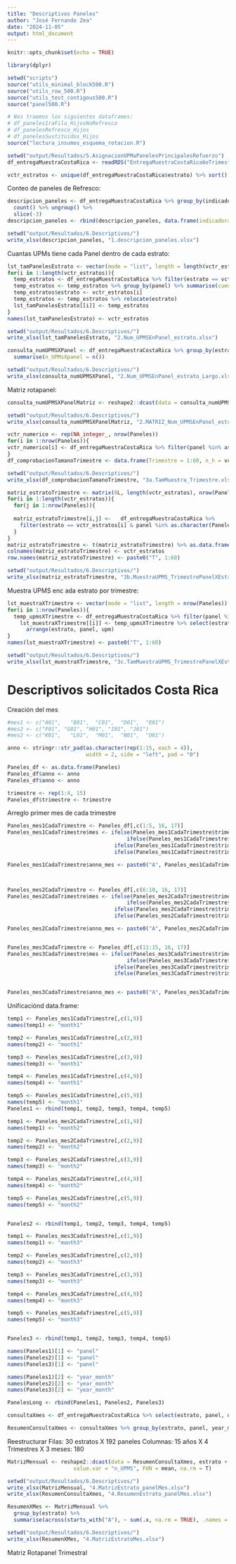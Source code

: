 ```yaml
---
title: "Descriptivos Paneles"
author: "José Fernando Zea"
date: "2024-11-05"
output: html_document
---
```


```r
knitr::opts_chunk$set(echo = TRUE)
```


```r
library(dplyr)
```



```r
setwd("scripts")
source("utils_minimal_block500.R")
source("utils_row_500.R")
source("utils_test_contigous500.R")
source("panel500.R")

# Nos traemos los siguientes dataframes:
# df_paneles1raFila_HijosNoRefresco
# df_panelesRefresco_Hijos
# df_panelesSustituidos_Hijos
source("lectura_insumos_esquema_rotacion.R")
```
```r
setwd("output/Resultados/5.AsignacionUPMaPanelesPrincipalesRefuerzo")
df_entregaMuestraCostaRica <- readRDS("EntregaMuestraCostaRica6oTrimestres.Rds")
```

```r
vctr_estratos <- unique(df_entregaMuestraCostaRica$estrato) %>% sort()
```



Conteo de paneles de Refresco:

```r
descripcion_paneles <- df_entregaMuestraCostaRica %>% group_by(indicadora_panel_pivotal) %>% 
  count() %>% ungroup() %>% 
  slice(-3)
descripcion_paneles <- rbind(descripcion_paneles, data.frame(indicadora_panel_pivotal = "Total", n = sum(descripcion_paneles$n)))
```


```r
setwd("output/Resultados/6.Descriptivos/")
write_xlsx(descripcion_paneles, "1.descripcion_paneles.xlsx")
```

Cuantas UPMs tiene cada Panel dentro de cada estrato:


```r
lst_tamPanelesEstrato <- vector(mode = "list", length = length(vctr_estratos))
for(i in 1:length(vctr_estratos)){
  temp_estratos <- df_entregaMuestraCostaRica %>% filter(estrato == vctr_estratos[i])
  temp_estratos <- temp_estratos %>% group_by(panel) %>% summarise(cuenta = n())
  temp_estratos$estrato <- vctr_estratos[i]
  temp_estratos <- temp_estratos %>% relocate(estrato)
  lst_tamPanelesEstrato[[i]] <- temp_estratos
}
names(lst_tamPanelesEstrato) <- vctr_estratos
```

```r
setwd("output/Resultados/6.Descriptivos/")
write_xlsx(lst_tamPanelesEstrato, "2.Num_UPMSEnPanel_estrato.xlsx")
```



```r
consulta_numUPMSXPanel <- df_entregaMuestraCostaRica %>% group_by(estrato, panel) %>% 
  summarise(n_UPMsXpanel = n())
```


```r
setwd("output/Resultados/6.Descriptivos/")
write_xlsx(consulta_numUPMSXPanel, "2.Num_UPMSEnPanel_estrato_Largo.xlsx")
```


Matriz rotapanel:

```r
consulta_numUPMSXPanelMatriz <- reshape2::dcast(data = consulta_numUPMSXPanel, estrato ~ panel, value.var = "n_UPMsXpanel")
```

```r
setwd("output/Resultados/6.Descriptivos/")
write_xlsx(consulta_numUPMSXPanelMatriz, "2.MATRIZ_Num_UPMSEnPanel_estrato.xlsx")
```



```r
vctr_numerico <- rep(NA_integer_, nrow(Paneles))
for(i in 1:nrow(Paneles)){
vctr_numerico[i] <- df_entregaMuestraCostaRica %>% filter(panel %in% as.character(Paneles[i,])) %>% nrow()
}
df_comprobacionTamanoTrimestre <- data.frame(Trimestre = 1:60, n_h = vctr_numerico)
```


```r
setwd("output/Resultados/6.Descriptivos/")
write_xlsx(df_comprobacionTamanoTrimestre, "3a.TamMuestra_Trimestre.xlsx")
```




```r
matriz_estratoTrimestre <- matrix(0L, length(vctr_estratos), nrow(Paneles))
for(i in 1:length(vctr_estratos)){
  for(j in 1:nrow(Paneles)){
  
  matriz_estratoTrimestre[i,j] <-   df_entregaMuestraCostaRica %>% 
    filter(estrato == vctr_estratos[i] & panel %in% as.character(Paneles[j,])) %>% nrow()
  }
}
matriz_estratoTrimestre <- t(matriz_estratoTrimestre) %>% as.data.frame()
colnames(matriz_estratoTrimestre) <- vctr_estratos
row.names(matriz_estratoTrimestre) <- paste0("T", 1:60)

```


```r
setwd("output/Resultados/6.Descriptivos/")
write_xlsx(matriz_estratoTrimestre, "3b.MuestraUPMS_TrimestrePanelXEstrato.xlsx")
```



Muestra UPMS enc ada estrato por trimestre:

```r
lst_muestraXTrimestre <- vector(mode = "list", length = nrow(Paneles))
for(i in 1:nrow(Paneles)){
  temp_upmsXTrimestre <- df_entregaMuestraCostaRica %>% filter(panel %in% as.character(Paneles[i,]))
    lst_muestraXTrimestre[[i]] <- temp_upmsXTrimestre %>% select(estrato, upm, panel) %>% 
      arrange(estrato, panel, upm)
} 
names(lst_muestraXTrimestre) <- paste0("T", 1:60)
```


```r
setwd("output/Resultados/6.Descriptivos/")
write_xlsx(lst_muestraXTrimestre, "3c.TamMuestraUPMS_TrimestrePanelXEstrato.xlsx")
```





# Descriptivos solicitados Costa Rica

Creación del mes


```r
#mes1 <- c("A01",	"B01",	"C01",	"D01",	"E01")
#mes2 <- c("F01", "G01", "H01", "I01", "J01")
#mes2 <- c("K01",	"L01",	"M01",	"N01",	"O01")
```



```r
anno <- stringr::str_pad(as.character(rep(1:15, each = 4)), 
                         width = 2, side = "left", pad = "0")

Paneles_df <- as.data.frame(Paneles)
Paneles_df$anno <- anno
Paneles_df$anno <- anno

trimestre <- rep(1:4, 15)
Paneles_df$trimestre <- trimestre
```


Arreglo primer mes de cada trimestre


```r
Paneles_mes1CadaTrimestre <- Paneles_df[,c(1:5, 16, 17)]
Paneles_mes1CadaTrimestre$mes <- ifelse(Paneles_mes1CadaTrimestre$trimestre == 1, "01",
                                      ifelse(Paneles_mes1CadaTrimestre$trimestre == 2, "04",
                                  ifelse(Paneles_mes1CadaTrimestre$trimestre == 3, "07",
                                  ifelse(Paneles_mes1CadaTrimestre$trimestre == 4, "10", NA_character_))))

Paneles_mes1CadaTrimestre$anno_mes <- paste0("A", Paneles_mes1CadaTrimestre$anno, "M", Paneles_mes1CadaTrimestre$mes)



Paneles_mes2CadaTrimestre <- Paneles_df[,c(6:10, 16, 17)]
Paneles_mes2CadaTrimestre$mes <- ifelse(Paneles_mes2CadaTrimestre$trimestre == 1, "02",
                                      ifelse(Paneles_mes2CadaTrimestre$trimestre == 2, "05",
                                  ifelse(Paneles_mes2CadaTrimestre$trimestre == 3, "08",
                                  ifelse(Paneles_mes2CadaTrimestre$trimestre == 4, "11", NA_character_))))

Paneles_mes2CadaTrimestre$anno_mes <- paste0("A", Paneles_mes2CadaTrimestre$anno, "M", Paneles_mes2CadaTrimestre$mes)


Paneles_mes3CadaTrimestre <- Paneles_df[,c(11:15, 16, 17)]
Paneles_mes3CadaTrimestre$mes <- ifelse(Paneles_mes3CadaTrimestre$trimestre == 1, "03",
                                      ifelse(Paneles_mes3CadaTrimestre$trimestre == 2, "06",
                                  ifelse(Paneles_mes3CadaTrimestre$trimestre == 3, "09",
                                  ifelse(Paneles_mes3CadaTrimestre$trimestre == 4, "12", NA_character_))))


Paneles_mes3CadaTrimestre$anno_mes <- paste0("A", Paneles_mes3CadaTrimestre$anno, "M", Paneles_mes3CadaTrimestre$mes)
```


Unificaciónd data.frame:

```r
temp1 <- Paneles_mes1CadaTrimestre[,c(1,9)]
names(temp1) <- "month1"

temp2 <- Paneles_mes1CadaTrimestre[,c(2,9)]
names(temp2) <- "month1"

temp3 <- Paneles_mes1CadaTrimestre[,c(3,9)]
names(temp3) <- "month1"

temp4 <- Paneles_mes1CadaTrimestre[,c(4,9)]
names(temp4) <- "month1"

temp5 <- Paneles_mes1CadaTrimestre[,c(5,9)]
names(temp5) <- "month1"
Paneles1 <- rbind(temp1, temp2, temp3, temp4, temp5)
```


```r
temp1 <- Paneles_mes2CadaTrimestre[,c(1,9)]
names(temp1) <- "month2"

temp2 <- Paneles_mes2CadaTrimestre[,c(2,9)]
names(temp2) <- "month2"

temp3 <- Paneles_mes2CadaTrimestre[,c(3,9)]
names(temp3) <- "month2"

temp4 <- Paneles_mes2CadaTrimestre[,c(4,9)]
names(temp4) <- "month2"

temp5 <- Paneles_mes2CadaTrimestre[,c(5,9)]
names(temp5) <- "month2"


Paneles2 <- rbind(temp1, temp2, temp3, temp4, temp5)
```


```r
temp1 <- Paneles_mes3CadaTrimestre[,c(1,9)]
names(temp1) <- "month3"

temp2 <- Paneles_mes3CadaTrimestre[,c(2,9)]
names(temp2) <- "month3"

temp3 <- Paneles_mes3CadaTrimestre[,c(3,9)]
names(temp3) <- "month3"

temp4 <- Paneles_mes3CadaTrimestre[,c(4,9)]
names(temp4) <- "month3"

temp5 <- Paneles_mes3CadaTrimestre[,c(5,9)]
names(temp5) <- "month3"


Paneles3 <- rbind(temp1, temp2, temp3, temp4, temp5)
```



```r
names(Paneles1)[1] <- "panel"
names(Paneles2)[1] <- "panel"
names(Paneles3)[1] <- "panel"

names(Paneles1)[2] <- "year_month"
names(Paneles2)[2] <- "year_month"
names(Paneles3)[2] <- "year_month"

PanelesLong <- rbind(Paneles1, Paneles2, Paneles3)
```




```r
consultaXmes <- df_entregaMuestraCostaRica %>% select(estrato, panel, upm) %>% left_join(PanelesLong)
```



```r
ResumenConsultaXmes <- consultaXmes %>% group_by(estrato, panel, year_month) %>% summarise(n_UPMS = n_distinct(upm)) %>% arrange(estrato, panel, year_month)
```

Reestructurar
Filas: 30 estratos X 192 paneles
Columnas: 15 años X 4 Trimestres X 3 meses: 180

```r
MatrizMensual <- reshape2::dcast(data = ResumenConsultaXmes, estrato + panel ~ year_month,
                     value.var = "n_UPMS", FUN = mean, na.rm = T)
```



```r
setwd("output/Resultados/6.Descriptivos/")
write_xlsx(MatrizMensual, "4.MatrizEstrato_panelMes.xlsx")
write_xlsx(ResumenConsultaXmes, "4.ResumenEstrato_panelMes.xlsx")
```



```r
ResumenXMes <- MatrizMensual %>%
  group_by(estrato) %>%
  summarise(across(starts_with("A"), ~ sum(.x, na.rm = TRUE), .names = "sum_{.col}"))
```



```r
setwd("output/Resultados/6.Descriptivos/")
write_xlsx(ResumenXMes, "4.MatrizEstratoMes.xlsx")

```

Matriz Rotapanel Trimestral

```r

```

